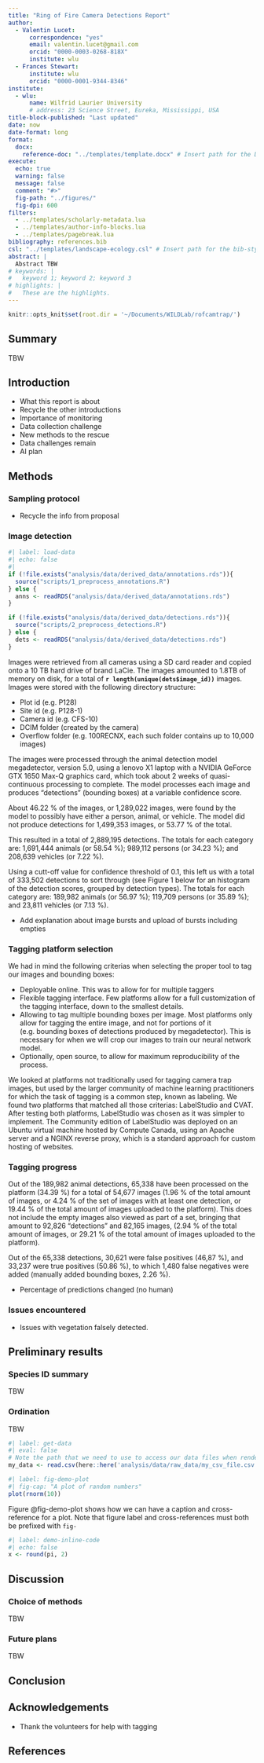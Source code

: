 ```yaml
---
title: "Ring of Fire Camera Detections Report"
author:
  - Valentin Lucet:
      correspondence: "yes"
      email: valentin.lucet@gmail.com
      orcid: "0000-0003-0268-818X"
      institute: wlu
  - Frances Stewart:
      institute: wlu
      orcid: "0000-0001-9344-8346"
institute:
  - wlu:
      name: Wilfrid Laurier University
      # address: 23 Science Street, Eureka, Mississippi, USA
title-block-published: "Last updated"  
date: now
date-format: long
format: 
  docx:
    reference-doc: "../templates/template.docx" # Insert path for the DOCX file
execute:
  echo: true
  warning: false
  message: false
  comment: "#>"
  fig-path: "../figures/"
  fig-dpi: 600
filters:
  - ../templates/scholarly-metadata.lua
  - ../templates/author-info-blocks.lua
  - ../templates/pagebreak.lua
bibliography: references.bib
csl: "../templates/landscape-ecology.csl" # Insert path for the bib-style
abstract: |
  Abstract TBW
# keywords: |
#   keyword 1; keyword 2; keyword 3
# highlights: |
#   These are the highlights. 
---
```


```r
knitr::opts_knit$set(root.dir = '~/Documents/WILDLab/rofcamtrap/')
```

<!-- This is the format for text comments that will be ignored during renderings. Do not put R code in these comments because it will not be ignored.

With the following code you can access and display values from the yml header above.
Keywords: `r rmarkdown::metadata$keywords`
Highlights: `r rmarkdown::metadata$highlights`

Here is a citation [@Marwick2017] -->

<!-- The actual document text starts here: -->

## Summary

TBW

## Introduction

- What this report is about
- Recycle the other introductions
- Importance of monitoring
- Data collection challenge
- New methods to the rescue
- Data challenges remain
- AI plan

## Methods

### Sampling protocol

- Recycle the info from proposal

### Image detection

```r
#| label: load-data
#| echo: false
#| 
if (!file.exists("analysis/data/derived_data/annotations.rds")){
  source("scripts/1_preprocess_annotations.R")
} else {
  anns <- readRDS("analysis/data/derived_data/annotations.rds")
}

if (!file.exists("analysis/data/derived_data/detections.rds")){
  source("scripts/2_preprocess_detections.R")
} else {
  dets <- readRDS("analysis/data/derived_data/detections.rds")
}
```

Images were retrieved from all cameras using a SD card reader and copied onto a 10 TB hard drive of brand LaCie. The images amounted to 1.8TB of memory on disk, for a total of __`r length(unique(dets$image_id))`__ images. Images were stored with the following directory structure:

- Plot id (e.g. P128)
- Site id (e.g. P128-1)
- Camera id (e.g. CFS-10)
- DCIM folder (created by the camera)
- Overflow folder (e.g. 100RECNX, each such folder contains up to 10,000 images)

The images were processed through the animal detection model megadetector, version 5.0, using a lenovo X1 laptop with a NVIDIA GeForce GTX 1650 Max-Q graphics card, which took about 2 weeks of quasi-continuous processing to complete. The model processes each image and produces “detections” (bounding boxes) at a  variable confidence score.
  
About 46.22 % of the images, or 1,289,022 images, were found by the model to possibly have either a person, animal, or vehicle. The model did not produce detections for 1,499,353 images, or 53.77 % of the total.

This resulted in a total of 2,889,195 detections. The totals for each category are: 1,691,444 animals (or 58.54 %); 989,112 persons (or 34.23 %); and 208,639 vehicles (or 7.22 %).

Using a cutt-off value for confidence threshold of 0.1, this left us with a total of 333,502 detections to sort through (see Figure 1 below for an histogram of the detection scores, grouped by detection types). The totals for each category are: 189,982 animals (or 56.97 %); 119,709 persons (or 35.89 %); and 23,811 vehicles (or 7.13 %). 

- Add explanation about image bursts and upload of bursts including empties

### Tagging platform selection

We had in mind the following criterias when selecting the proper tool to tag our images and bounding boxes:

- Deployable online. This was to allow for for multiple taggers
- Flexible tagging interface. Few platforms allow for a full customization of the tagging interface, down to the smallest details.
- Allowing to tag multiple bounding boxes per image. Most platforms only allow for tagging the entire image, and not for portions of it (e.g. bounding boxes of detections produced by megadetector). This is necessary for when we will crop our images to train our neural network model. 
- Optionally, open source, to allow for maximum reproducibility of the process. 

We looked at platforms not traditionally used for tagging camera trap images, but used by the larger community of machine learning practitioners for which the task of tagging is a common step, known as labeling. We found two platforms that matched all those criterias: LabelStudio and CVAT. After testing both platforms, LabelStudio was chosen as it was simpler to implement. The Community edition of LabelStudio was deployed on an Ubuntu virtual machine hosted by Compute Canada, using an Apache server and a NGINX reverse proxy, which is a standard approach for custom hosting of websites.

### Tagging progress

Out of the 189,982 animal detections, 65,338 have been processed on the platform (34.39 %) for a total of 54,677 images (1.96 % of the total amount of images, or 4.24 % of the set of images with at least one detection, or 19.44 % of the total amount of images uploaded to the platform). This does not include the empty images also viewed as part of a set, bringing that amount to 92,826 “detections” and 82,165 images, (2.94 % of the total amount of images, or 29.21 % of the total amount of images uploaded to the platform).

Out of the 65,338 detections, 30,621 were false positives (46,87 %), and 33,237 were true positives (50.86 %), to which 1,480 false negatives were added (manually added bounding boxes, 2.26 %).

- Percentage of predictions changed (no human)

### Issues encountered

- Issues with vegetation falsely detected.

## Preliminary results

### Species ID summary

TBW

### Ordination

TBW

<!-- Here's some example analysis code: -->

```r
#| label: get-data
#| eval: false
# Note the path that we need to use to access our data files when rendering this document
my_data <- read.csv(here::here('analysis/data/raw_data/my_csv_file.csv'))
```

```r
#| label: fig-demo-plot
#| fig-cap: "A plot of random numbers"
plot(rnorm(10))
```

Figure @fig-demo-plot shows how we can have a caption and cross-reference for a plot. Note that figure label and cross-references must both be prefixed with `fig-`

```r
#| label: demo-inline-code
#| echo: false
x <- round(pi, 2)
```

## Discussion

### Choice of methods

TBW

### Future plans

TBW

## Conclusion

## Acknowledgements

- Thank the volunteers for help with tagging

<!-- The following line inserts a page break  -->

\newpage

## References

<!-- The following line ensures the references appear here for the MS Word or HTML output files, rather than right at the end of the document (this will not work for PDF files):  -->

::: {#refs}
:::

\newpage

<!-- ### Colophon

This report was generated on `r Sys.time()` using the following computational environment and dependencies:

```r
#| label: colophon
#| cache: false

# which R packages and versions?
if ("devtools" %in% installed.packages()) devtools::session_info()
```

The current Git commit details are:

```r
# what commit is this file at? 
if ("git2r" %in% installed.packages() & git2r::in_repository(path = ".")) git2r::repository(here::here())  
```
 -->

